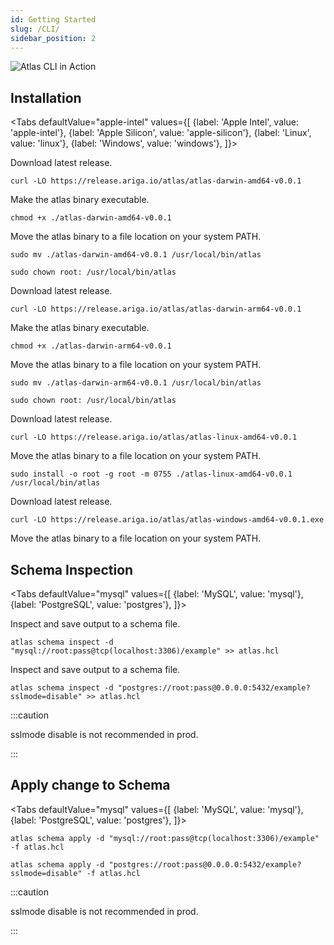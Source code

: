 ```yaml
---
id: Getting Started
slug: /CLI/
sidebar_position: 2
---
```




![Atlas CLI in Action](https://release.ariga.io/images/assets/atlas-intro.gif)

## Installation

<Tabs
defaultValue="apple-intel"
values={[
{label: 'Apple Intel', value: 'apple-intel'},
{label: 'Apple Silicon', value: 'apple-silicon'},
{label: 'Linux', value: 'linux'},
{label: 'Windows', value: 'windows'},
]}>
<TabItem value="apple-intel">

Download latest release.
```shell
curl -LO https://release.ariga.io/atlas/atlas-darwin-amd64-v0.0.1
```

Make the atlas binary executable.
```shell
chmod +x ./atlas-darwin-amd64-v0.0.1
```

Move the atlas binary to a file location on your system PATH.
```shell
sudo mv ./atlas-darwin-amd64-v0.0.1 /usr/local/bin/atlas
```
```shell
sudo chown root: /usr/local/bin/atlas
```

</TabItem>
<TabItem value="apple-silicon">

Download latest release.
```shell
curl -LO https://release.ariga.io/atlas/atlas-darwin-arm64-v0.0.1
```

Make the atlas binary executable.
```shell
chmod +x ./atlas-darwin-arm64-v0.0.1
```

Move the atlas binary to a file location on your system PATH.
```shell
sudo mv ./atlas-darwin-arm64-v0.0.1 /usr/local/bin/atlas
```
```shell
sudo chown root: /usr/local/bin/atlas
```

</TabItem>
<TabItem value="linux">

Download latest release.
```shell
curl -LO https://release.ariga.io/atlas/atlas-linux-amd64-v0.0.1
```

Move the atlas binary to a file location on your system PATH.
```shell
sudo install -o root -g root -m 0755 ./atlas-linux-amd64-v0.0.1 /usr/local/bin/atlas
```

</TabItem>
<TabItem value="windows">

Download latest release.
```shell
curl -LO https://release.ariga.io/atlas/atlas-windows-amd64-v0.0.1.exe
```
Move the atlas binary to a file location on your system PATH.


</TabItem>
</Tabs>

## Schema Inspection

<Tabs
defaultValue="mysql"
values={[
{label: 'MySQL', value: 'mysql'},
{label: 'PostgreSQL', value: 'postgres'},
]}>
<TabItem value="mysql">

Inspect and save output to a schema file.
```shell
atlas schema inspect -d "mysql://root:pass@tcp(localhost:3306)/example" >> atlas.hcl
```

</TabItem>
<TabItem value="postgres">

Inspect and save output to a schema file.
```shell
atlas schema inspect -d "postgres://root:pass@0.0.0.0:5432/example?sslmode=disable" >> atlas.hcl
```

:::caution

sslmode disable is not recommended in prod.

:::

</TabItem>
</Tabs>

## Apply change to Schema

<Tabs
defaultValue="mysql"
values={[
{label: 'MySQL', value: 'mysql'},
{label: 'PostgreSQL', value: 'postgres'},
]}>
<TabItem value="mysql">

```shell
atlas schema apply -d "mysql://root:pass@tcp(localhost:3306)/example" -f atlas.hcl
```

</TabItem>
<TabItem value="postgres">

```shell
atlas schema apply -d "postgres://root:pass@0.0.0.0:5432/example?sslmode=disable" -f atlas.hcl
```

:::caution

sslmode disable is not recommended in prod.

:::

</TabItem>
</Tabs>
